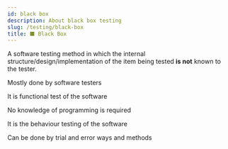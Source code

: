 ```yaml
---
id: black box
description: About black box testing
slug: /testing/black-box
title: ⬛ Black Box
---
```



A software testing method in which the internal structure/design/implementation of the item being tested **is not** known to the tester. 

Mostly done by software testers

It is functional test of the software

No knowledge of programming is required

It is the behaviour testing of the software

Can be done by trial and error ways and methods